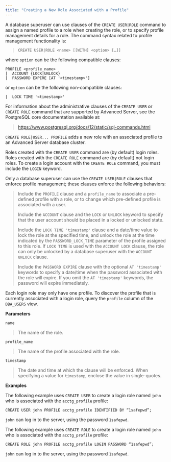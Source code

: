 ```yaml
---
title: "Creating a New Role Associated with a Profile"
---
```


<div id="creating_a_new_role_associated_with_a_profile" class="registered_link"></div>

A database superuser can use clauses of the `CREATE USER|ROLE` command to assign a named profile to a role when creating the role, or to specify profile management details for a role. The command syntax related to profile management functionality is:

> `CREATE USER|ROLE <name> [[WITH] <option> […]]`

where `option` can be the following compatible clauses:

```text
PROFILE <profile_name>
|  ACCOUNT {LOCK|UNLOCK}
|  PASSWORD EXPIRE [AT '<timestamp>']
```

or `option` can be the following non-compatible clauses:

```text
|  LOCK TIME '<timestamp>'
```

For information about the administrative clauses of the `CREATE USER` or `CREATE ROLE` command that are supported by Advanced Server, see the PostgreSQL core documentation available at:

> <https://www.postgresql.org/docs/12/static/sql-commands.html>

`CREATE ROLE|USER... PROFILE` adds a new role with an associated profile to an Advanced Server database cluster.

Roles created with the `CREATE USER` command are (by default) login roles. Roles created with the `CREATE ROLE` command are (by default) not login roles. To create a login account with the `CREATE ROLE` command, you must include the `LOGIN` keyword.

Only a database superuser can use the `CREATE USER|ROLE` clauses that enforce profile management; these clauses enforce the following behaviors:

> Include the `PROFILE` clause and a `profile_name` to associate a pre-defined profile with a role, or to change which pre-defined profile is associated with a user.
>
> Include the `ACCOUNT` clause and the `LOCK` or `UNLOCK` keyword to specify that the user account should be placed in a locked or unlocked state.
>
> Include the `LOCK TIME 'timestamp'` clause and a date/time value to lock the role at the specified time, and unlock the role at the time indicated by the `PASSWORD_LOCK_TIME` parameter of the profile assigned to this role. If `LOCK TIME` is used with the `ACCOUNT LOCK` clause, the role can only be unlocked by a database superuser with the `ACCOUNT UNLOCK` clause.
>
> Include the `PASSWORD EXPIRE` clause with the optional `AT 'timestamp'` keywords to specify a date/time when the password associated with the role will expire. If you omit the `AT 'timestamp'` keywords, the password will expire immediately.

Each login role may only have one profile. To discover the profile that is currently associated with a login role, query the `profile` column of the `DBA_USERS` view.

**Parameters**

`name`

> The name of the role.

`profile_name`

> The name of the profile associated with the role.

`timestamp`

> The date and time at which the clause will be enforced. When specifying a value for `timestamp`, enclose the value in single-quotes.

**Examples**

The following example uses `CREATE USER` to create a login role named `john` who is associated with the `acctg_profile` profile:

```text
CREATE USER john PROFILE acctg_profile IDENTIFIED BY “1safepwd”;
```

`john` can log in to the server, using the password `1safepwd`.

The following example uses `CREATE ROLE` to create a login role named `john` who is associated with the `acctg_profile` profile:

```text
CREATE ROLE john PROFILE acctg_profile LOGIN PASSWORD “1safepwd”;
```

`john` can log in to the server, using the password `1safepwd`.
